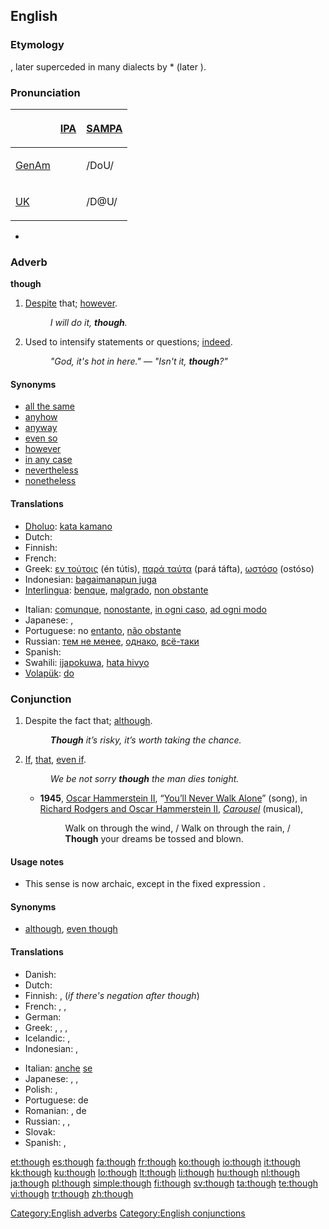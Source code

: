 ==English==

{{rank|also|away|against|148|though|get|eyes|hand}}

===Etymology===
{{etyl|ang}} {{term|þeah|þēah}}, later superceded in many dialects by {{etyl|non}} *{{term||þóh}} (later {{term|þó}}).

===Pronunciation===
{| border=1 cellpadding=5
! !! [[w:IPA|IPA]] !! [[w:SAMPA|SAMPA]]
|-
! [[GenAm]]
| {{IPAchar|/ðoʊ/}} || /DoU/
|-
! [[UK]]
| {{IPAchar|/ðəʊ/}} || /D@U/
|}
* {{audio|en-us-though.ogg|Audio (US)}}
*: {{rhymes|əʊ}}

===Adverb===
'''though'''

# [[despite|Despite]] that; [[however]].
#: ''I will do it, '''though'''.''
# Used to intensify statements or questions; [[indeed]].
#: ''"God, it's hot in here." — "Isn't it, '''though'''?"''

====Synonyms====
* [[all the same]]
* [[anyhow]]
* [[anyway]]
* [[even so]]
* [[however]]
* [[in any case]]
* [[nevertheless]]
* [[nonetheless]]

====Translations====
{{trans-top|however}}
* [[Dholuo]]: [[kata kamano]]
* Dutch: {{t+|nl|echter}}
* Finnish: {{t+|fi|kuitenkin}}
* French: {{t+|fr|néanmoins}}
* Greek: [[εν τούτοις]] (én tútis), [[παρά ταύτα]] (pará táfta), [[ωστόσο]] (ostóso)
* Indonesian: [[bagaimanapun juga]]
* [[Interlingua]]: [[benque]], [[malgrado]], [[non obstante]]
{{trans-mid}}
* Italian: [[comunque]], [[nonostante]], [[in ogni caso]], [[ad ogni modo]]
* Japanese: {{t|ja|にもかかわらず|tr=nimokakawarazu|sc=Jpan}}, {{t-|ja|それでも|tr=soredemo|sc=Jpan}}
* Portuguese: no [[entanto]], [[não obstante]]
* Russian: [[тем не менее]], [[однако]], [[всё-таки]]
* Spanish: {{t-|es|no obstante}}
* Swahili: [[ijapokuwa]], [[hata hivyo]]
* [[Volapük]]: [[do#Volapük|do]]
{{trans-bottom}}

===Conjunction===
{{infl|en|conjunction}}

# Despite the fact that; [[although]].
#: '''''Though''' it’s risky, it’s worth taking the chance.''
# {{archaic}} [[if|If]], [[that]], [[even if]].
#: ''We be not sorry '''though''' the man dies tonight.''
#* '''1945''', [[w:Oscar Hammerstein II|Oscar Hammerstein II]], “[[w:You'll Never Walk Alone (song)|You’ll Never Walk Alone]]” (song), in [[w:Rodgers and Hammerstein|Richard Rodgers and Oscar Hammerstein II]], ''[[w:Carousel (musical)|Carousel]]'' (musical),
#*: Walk on through the wind, / Walk on through the rain, / '''Though''' your dreams be tossed and blown.

====Usage notes====
* {{sense|if}} This sense is now archaic, except in the fixed expression {{term|as though}}.

====Synonyms====
* {{sense|although}} [[although]], [[even though]]

====Translations====
{{trans-top|although}}
* Danish: {{t+|da|dog}}
* Dutch: {{t+|nl|hoewel}}
* Finnish: {{t+|fi|vaikka}}, (''if there's negation after though'') {{t|fi|vaikkakaan}}
* French: {{t+|fr|malgré}}, {{t+|fr|bien que}}, {{t+|fr|cependant}}
* German: {{t+|de|obwohl}}
* Greek: {{t|el|έστω και αν|tr=ésto ké án|sc=Grek}}, {{t|el|αν και|tr=án ké|sc=Grek}}, {{t|el|μολονότι|tr=mólonóti|sc=Grek}}, {{t|el|καίτοι|tr=kéti|sc=Grek}}
* Icelandic: {{t+|is|þó}}, {{t|is|þótt}}
* Indonesian: {{t-|id|walau|xs=Indonesian}}, {{t|id|meski|xs=Indonesian}}
{{trans-mid}}
* Italian: [[anche]] [[se]]
* Japanese: {{t-|ja|だが|tr=daga|sc=Jpan}}, {{t|ja|だけれども|tr=dakeredomo|sc=Jpan}}, {{t|ja|だけど|tr=dakeredo|sc=Jpan}}{{qualifier|colloquial}}
* Polish: {{t|pl|choć}}, {{t+|pl|chociaż}}
* Portuguese: {{t|pt|apesar}} de
* Romanian: {{t-|ro|desi}}, de {{t+|ro|parca}}
* Russian: {{t+|ru|хотя|sc=Cyrl}}, {{t|ru|хоть и|sc=Cyrl}}, {{t|ru|несмотря на то, что|sc=Cyrl}}
* Slovak: {{t|sk|hoci}}
* Spanish: {{t-|es|sin embargo}}, {{t-|es|a pesar de}}
{{trans-bottom}}

[[Category:English adverbs]]
[[Category:English conjunctions]]

[[et:though]]
[[es:though]]
[[fa:though]]
[[fr:though]]
[[ko:though]]
[[io:though]]
[[it:though]]
[[kk:though]]
[[ku:though]]
[[lo:though]]
[[lt:though]]
[[li:though]]
[[hu:though]]
[[nl:though]]
[[ja:though]]
[[pl:though]]
[[simple:though]]
[[fi:though]]
[[sv:though]]
[[ta:though]]
[[te:though]]
[[vi:though]]
[[tr:though]]
[[zh:though]]